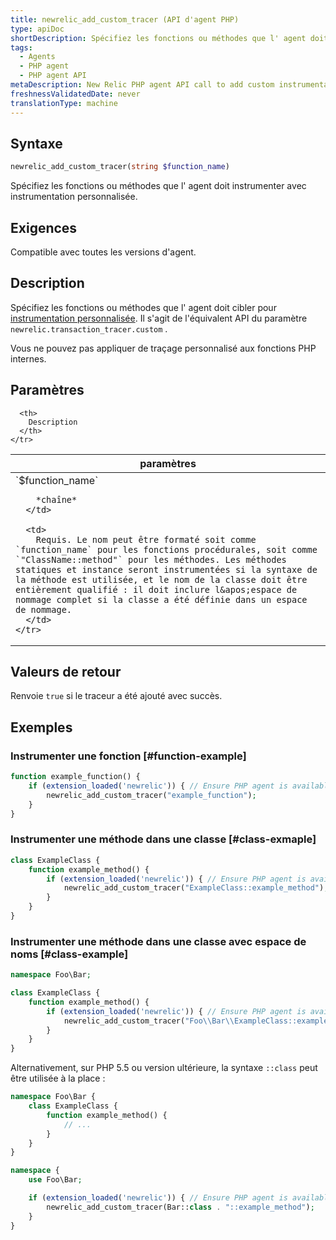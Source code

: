 ```yaml
---
title: newrelic_add_custom_tracer (API d'agent PHP)
type: apiDoc
shortDescription: Spécifiez les fonctions ou méthodes que l' agent doit instrumenter avec instrumentation personnalisée.
tags:
  - Agents
  - PHP agent
  - PHP agent API
metaDescription: New Relic PHP agent API call to add custom instrumentation to particular methods in your app code.
freshnessValidatedDate: never
translationType: machine
---
```


## Syntaxe

```php
newrelic_add_custom_tracer(string $function_name)
```

Spécifiez les fonctions ou méthodes que l&apos; agent doit instrumenter avec instrumentation personnalisée.

## Exigences

Compatible avec toutes les versions d&apos;agent.

## Description

Spécifiez les fonctions ou méthodes que l&apos; agent doit cibler pour [instrumentation personnalisée](/docs/agents/php-agent/features/php-custom-instrumentation). Il s&apos;agit de l&apos;équivalent API du paramètre `newrelic.transaction_tracer.custom` .

Vous ne pouvez pas appliquer de traçage personnalisé aux fonctions PHP internes.

## Paramètres

<table>
  <thead>
    <tr>
      <th width="25%">
        paramètres
      </th>

      <th>
        Description
      </th>
    </tr>
  </thead>

  <tbody>
    <tr>
      <td>
        `$function_name`

        *chaîne*
      </td>

      <td>
        Requis. Le nom peut être formaté soit comme `function_name` pour les fonctions procédurales, soit comme `"ClassName::method"` pour les méthodes. Les méthodes statiques et instance seront instrumentées si la syntaxe de la méthode est utilisée, et le nom de la classe doit être entièrement qualifié : il doit inclure l&apos;espace de nommage complet si la classe a été définie dans un espace de nommage.
      </td>
    </tr>
  </tbody>
</table>

## Valeurs de retour

Renvoie `true` si le traceur a été ajouté avec succès.

## Exemples

### Instrumenter une fonction [#function-example]

```php
function example_function() {
    if (extension_loaded('newrelic')) { // Ensure PHP agent is available
        newrelic_add_custom_tracer("example_function");
    }
}
```

### Instrumenter une méthode dans une classe [#class-exmaple]

```php
class ExampleClass {
    function example_method() {
        if (extension_loaded('newrelic')) { // Ensure PHP agent is available
            newrelic_add_custom_tracer("ExampleClass::example_method");
        }
    }
}
```

### Instrumenter une méthode dans une classe avec espace de noms [#class-example]

```php
namespace Foo\Bar;

class ExampleClass {
    function example_method() {
        if (extension_loaded('newrelic')) { // Ensure PHP agent is available
            newrelic_add_custom_tracer("Foo\\Bar\\ExampleClass::example_method");
        }
    }
}
```

Alternativement, sur PHP 5.5 ou version ultérieure, la syntaxe `::class` peut être utilisée à la place :

```php
namespace Foo\Bar {
    class ExampleClass {
        function example_method() {
            // ...
        }
    }
}

namespace {
    use Foo\Bar;

    if (extension_loaded('newrelic')) { // Ensure PHP agent is available
        newrelic_add_custom_tracer(Bar::class . "::example_method");
    }
}
```